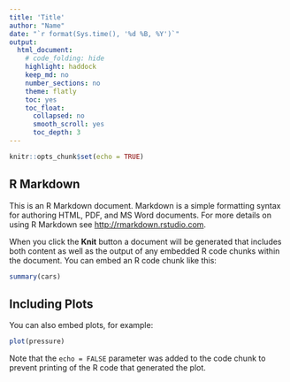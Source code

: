 ---
title: 'Title'
author: "Name"
date: "`r format(Sys.time(), '%d %B, %Y')`"
output:  
  html_document:
    # code_folding: hide
    highlight: haddock
    keep_md: no
    number_sections: no
    theme: flatly
    toc: yes
    toc_float:
      collapsed: no
      smooth_scroll: yes
      toc_depth: 3
---

```{r setup, include=FALSE}
knitr::opts_chunk$set(echo = TRUE)
```

## R Markdown

This is an R Markdown document. Markdown is a simple formatting syntax for authoring HTML, PDF, and MS Word documents. For more details on using R Markdown see <http://rmarkdown.rstudio.com>.

When you click the **Knit** button a document will be generated that includes both content as well as the output of any embedded R code chunks within the document. You can embed an R code chunk like this:

```{r cars}
summary(cars)
```

## Including Plots

You can also embed plots, for example:

```{r pressure, echo=FALSE}
plot(pressure)
```

Note that the `echo = FALSE` parameter was added to the code chunk to prevent printing of the R code that generated the plot.
